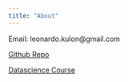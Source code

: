 ```yaml
---
title: "About"
---
```




Email: leonardo.kulon@gmail.com

[Github Repo](https://github.com/TotalSimplicity/datasciencecryptoproject)

[Datascience Course](https://bootcamp.davidkane.info/schedule.html)
